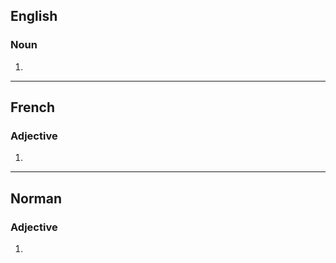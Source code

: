 ==English==

===Noun===
{{head|en|noun plural form}}

# {{plural of|gourmand|lang=en}}

----

==French==

===Adjective===
{{fr-adj-form}}

# {{masculine plural of|gourmand|lang=fr}}

----

==Norman==

===Adjective===
{{nrf-adj-form|m-p}}

# {{masculine plural of|gourmand||greedy|lang=nrf}}